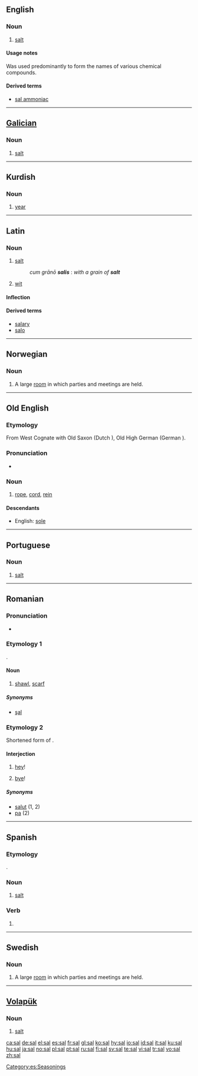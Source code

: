 {{see|Sal|şal}}
==English==

===Noun===
{{en-noun|-}}

# {{chemistry|obsolete}} [[salt]] 

====Usage notes====
Was used predominantly to form the names of various chemical compounds.

====Derived terms====
*[[sal ammoniac]]

----

==[[Galician]]==

===Noun===
{{infl|gl|noun}}

# [[salt]]

----

==Kurdish==

===Noun===
{{infl|tr|noun|g=f}}

# [[year]]

----

==Latin==

===Noun===
{{infl|la|noun|head=sāl|g=m}}

# [[salt]]
#: ''cum grānō '''salis''''' : ''with a grain of '''salt'''''
# [[wit]]

====Inflection====
{{ladecl3}}
{{la-decl-3rd|M|sāl|sal}}

====Derived terms====
*[[salary]]
*[[salo]]

----

==Norwegian==

===Noun===
{{no-noun-m1|sal}}

# A large [[room]] in which parties and meetings are held.

----

==Old English==

===Etymology===
From West {{PG.|ang}} Cognate with Old Saxon {{term|sel|sēl|lang=osx}} (Dutch {{term|zeel|lang=nl}}), Old High German {{term|seil|lang=goh}} (German {{term|Seil|lang=de}}).

===Pronunciation===
*{{IPA|/sɑːl/}}

===Noun===
{{ang-noun|sg=sāl|g=m|pl=salas|plh=sālas}}

# [[rope]], [[cord]], [[rein]]

====Descendants====
*English: [[sole]]

----

==Portuguese==

===Noun===
{{infl|pt|noun}}

# [[salt]]

----

==Romanian==

===Pronunciation===
*{{IPA|[sal]|lang=ro}}

===Etymology 1===
{{Turk.|ro}} {{term|sal|lang=tr}}.

====Noun====
{{ro-noun|gend=n|pl=saluri}}

# {{rare|lang=ro}} [[shawl]], [[scarf]]

=====Synonyms=====
*[[şal]]

===Etymology 2===
Shortened form of {{term|salut|lang=ro}}.

====Interjection====
{{infl|ro|interjection|head=sal!}}

# {{informal|lang=ro}} [[hey]]!
# {{informal|lang=ro}} [[bye]]!

=====Synonyms=====
*[[salut]] (1, 2)
*[[pa]] (2)

----

==Spanish==

===Etymology===
{{L.|es}} {{term|sal|lang=la}}.

===Noun===
{{es-noun-f|pl=sales}}

# [[salt]]

===Verb===
{{es-verb-form}}

# {{es-verb form of|mood=imp|num=s|pers=2|formal=n|sense=+|ending=ir|verb=salir}}

[[Category:es:Seasonings]]

----

==Swedish==
{{sv-noun|gender=Common|sal|salen|salar|salarna|sals|salens|salars|salarnas}}

===Noun===
{{infl|sv|noun}}

# A large [[room]] in which parties and meetings are held.

----

==[[Volapük]]==

===Noun===
{{infl|vo|noun}}

# [[salt]]

[[ca:sal]]
[[de:sal]]
[[el:sal]]
[[es:sal]]
[[fr:sal]]
[[gl:sal]]
[[ko:sal]]
[[hy:sal]]
[[io:sal]]
[[id:sal]]
[[it:sal]]
[[ku:sal]]
[[hu:sal]]
[[ja:sal]]
[[no:sal]]
[[pl:sal]]
[[pt:sal]]
[[ru:sal]]
[[fi:sal]]
[[sv:sal]]
[[te:sal]]
[[vi:sal]]
[[tr:sal]]
[[vo:sal]]
[[zh:sal]]